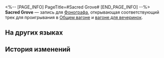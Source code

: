 <%-- [PAGE_INFO]
PageTitle=#Sacred Grove#
[END_PAGE_INFO] --%>
{{Предмет Инфобокс
|id          = 210412
|Изображение = Предмет Sacred Grove.png
|Тип         = Запись
|Инвентарь   = Ценные предметы
|Редкость    = 3
|Эффект      = 
|Описание    = Запись, которую можно воспроизвести на фонографе экспресса. Это может быть случайное приобретение или подарок от кого-то другого. Когда играет музыка, всплывают самые разные воспоминания: улыбки, встречи, прикосновения и волнение битвы. Может быть, поэтому, даже несмотря на стремительный прогресс общества, люди всё ещё собирают записи.<br />Текущая запись содержит трек Sacred Grove.
}}
{{Описание|''Корни переплетаются с тенями времени, а золотая кровь уничтожает всех существ, живущих здесь.''}}
'''Sacred Grove''' — запись для [[Фонограф]]а, открывающая соответствующий трек для проигрывания в [[Общий вагон|Общем вагоне]] и [[Вагон для вечеринок|вагоне для вечеринок]].

==На других языках==
{{На других языках
|en   = ''Sacred Grove''
|zhs  = 《圣林》
|zht  = 《聖林》
|ja   = 『聖林』
|ko   = ≪신성한 숲≫
|es   = Bosque sagrado
|fr   = ''Sacred Grove''
|ru   = Sacred Grove
|th   = "Sacred Grove"
|vi   = Rừng Thiêng
|de   = „Heiliger Wald“
|id   = "Sacred Grove"
|pt   = "Sacred Grove"
}}

==История изменений==
{{История изменений|3.6}}